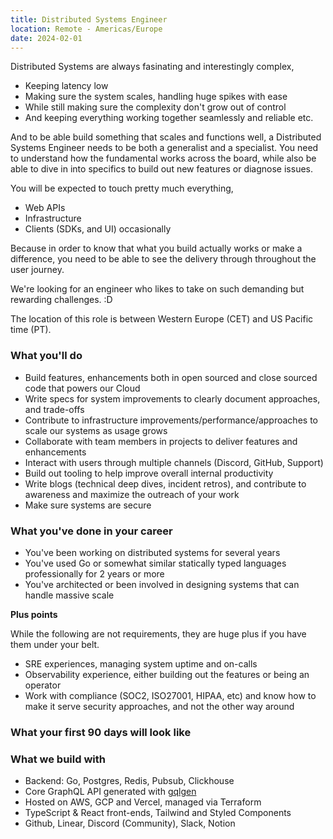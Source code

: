 ```yaml
---
title: Distributed Systems Engineer
location: Remote - Americas/Europe
date: 2024-02-01
---
```


Distributed Systems are always fasinating and interestingly complex,
- Keeping latency low
- Making sure the system scales, handling huge spikes with ease
- While still making sure the complexity don't grow out of control
- And keeping everything working together seamlessly and reliable
etc.

And to be able build something that scales and functions well, a Distributed Systems Engineer needs to be both a generalist and a specialist.
You need to understand how the fundamental works across the board, while also be able to dive in into specifics to build out new features or diagnose issues.

You will be expected to touch pretty much everything,
- Web APIs
- Infrastructure
- Clients (SDKs, and UI) occasionally

Because in order to know that what you build actually works or make a difference, you need to be able to see the delivery through throughout the user journey.

We're looking for an engineer who likes to take on such demanding but rewarding challenges. :D

The location of this role is between Western Europe (CET) and US Pacific time (PT).

### What you'll do

- Build features, enhancements both in open sourced and close sourced code that powers our Cloud
- Write specs for system improvements to clearly document approaches, and trade-offs
- Contribute to infrastructure improvements/performance/approaches to scale our systems as usage grows
- Collaborate with team members in projects to deliver features and enhancements
- Interact with users through multiple channels (Discord, GitHub, Support)
- Build out tooling to help improve overall internal productivity
- Write blogs (technical deep dives, incident retros), and contribute to awareness and maximize the outreach of your work
- Make sure systems are secure

### What you've done in your career

- You've been working on distributed systems for several years
- You've used Go or somewhat similar statically typed languages professionally for 2 years or more
- You've architected or been involved in designing systems that can handle massive scale

**Plus points**

While the following are not requirements, they are huge plus if you have them under your belt.

- SRE experiences, managing system uptime and on-calls
- Observability experience, either building out the features or being an operator
- Work with compliance (SOC2, ISO27001, HIPAA, etc) and know how to make it serve security approaches, and not the other way around

### What your first 90 days will look like

### What we build with

- Backend: Go, Postgres, Redis, Pubsub, Clickhouse
- Core GraphQL API generated with [gqlgen](https://github.com/99designs/gqlgen)
- Hosted on AWS, GCP and Vercel, managed via Terraform
- TypeScript & React front-ends, Tailwind and Styled Components
- Github, Linear, Discord (Community), Slack, Notion
